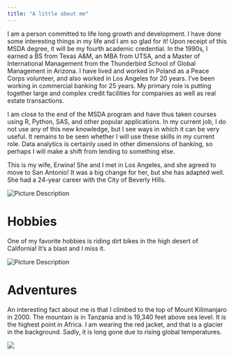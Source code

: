 ```yaml
---
title: "A little about me"
---
```


I am a person committed to life long growth and development. I have done some interesting things in my life and I am so glad for it! Upon receipt of this MSDA degree, it will be my fourth academic credential. In the 1990s, I earned a BS from Texas A&M, an MBA from UTSA, and a Master of International Management from the Thunderbird School of Global Management in Arizona. I have lived and worked in Poland as a Peace Corps volunteer, and also worked in Los Angeles for 20 years. I've been working in commercial banking for 25 years. My primary role is putting together large and complex credit facilities for companies as well as real estate transactions.

I am close to the end of the MSDA program and have thus taken courses using R, Python, SAS, and other popular applications. In my current job, I do not use any of this new knowledge, but I see ways in which it can be very useful. It remains to be seen whether I will use these skills in my current role. Data analytics is certainly used in other dimensions of banking, so perhaps I will make a shift from lending to something else.

This is my wife, Erwina! She and I met in Los Angeles, and she agreed to move to San Antonio! It was a big change for her, but she has adapted well. She had a 24-year career with the City of Beverly Hills.

![](IMG_4749.JPG){alt="Picture Description"}

# Hobbies

One of my favorite hobbies is riding dirt bikes in the high desert of California! It's a blast and I miss it.

![](IMG_1087.JPG){alt="Picture Description"}

# Adventures

An interesting fact about me is that I climbed to the top of Mount Kilimanjaro in 2000. The mountain is in Tanzania and is 19,340 feet above sea level. It is the highest point in Africa. I am wearing the red jacket, and that is a glacier in the background. Sadly, it is long gone due to rising global temperatures.

![](MVC-822F.JPG)
